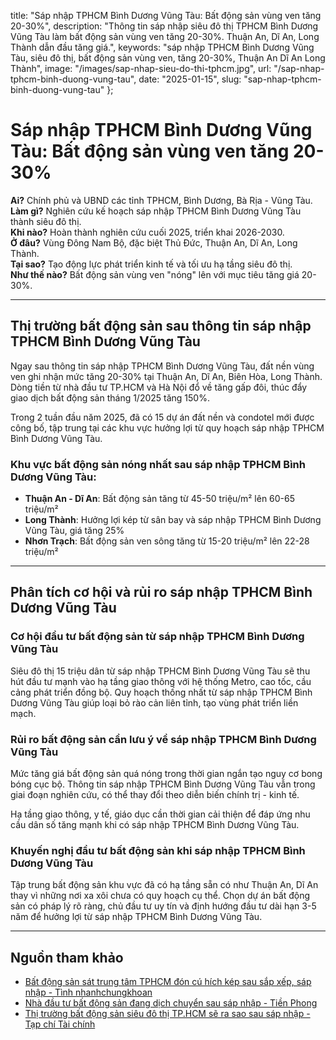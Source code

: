   title: "Sáp nhập TPHCM Bình Dương Vũng Tàu: Bất động sản vùng ven tăng 20-30%",
  description: "Thông tin sáp nhập siêu đô thị TPHCM Bình Dương Vũng Tàu làm bất động sản vùng ven tăng 20-30%. Thuận An, Dĩ An, Long Thành dẫn đầu tăng giá.",
  keywords: "sáp nhập TPHCM Bình Dương Vũng Tàu, siêu đô thị, bất động sản vùng ven, tăng 20-30%, Thuận An Dĩ An Long Thành",
  image: "/images/sap-nhap-sieu-do-thi-tphcm.jpg",
  url: "/sap-nhap-tphcm-binh-duong-vung-tau",
  date: "2025-01-15",
  slug: "sap-nhap-tphcm-binh-duong-vung-tau"
};


# Sáp nhập TPHCM Bình Dương Vũng Tàu: Bất động sản vùng ven tăng 20-30%

**Ai?** Chính phủ và UBND các tỉnh TPHCM, Bình Dương, Bà Rịa - Vũng Tàu.  
**Làm gì?** Nghiên cứu kế hoạch sáp nhập TPHCM Bình Dương Vũng Tàu thành siêu đô thị.  
**Khi nào?** Hoàn thành nghiên cứu cuối 2025, triển khai 2026-2030.  
**Ở đâu?** Vùng Đông Nam Bộ, đặc biệt Thủ Đức, Thuận An, Dĩ An, Long Thành.  
**Tại sao?** Tạo động lực phát triển kinh tế và tối ưu hạ tầng siêu đô thị.  
**Như thế nào?** Bất động sản vùng ven "nóng" lên với mục tiêu tăng giá 20-30%.

---

## Thị trường bất động sản sau thông tin sáp nhập TPHCM Bình Dương Vũng Tàu

Ngay sau thông tin sáp nhập TPHCM Bình Dương Vũng Tàu, đất nền vùng ven ghi nhận mức tăng 20-30% tại Thuận An, Dĩ An, Biên Hòa, Long Thành. Dòng tiền từ nhà đầu tư TP.HCM và Hà Nội đổ về tăng gấp đôi, thúc đẩy giao dịch bất động sản tháng 1/2025 tăng 150%.

Trong 2 tuần đầu năm 2025, đã có 15 dự án đất nền và condotel mới được công bố, tập trung tại các khu vực hưởng lợi từ quy hoạch sáp nhập TPHCM Bình Dương Vũng Tàu.

### Khu vực bất động sản nóng nhất sau sáp nhập TPHCM Bình Dương Vũng Tàu:
- **Thuận An - Dĩ An**: Bất động sản tăng từ 45-50 triệu/m² lên 60-65 triệu/m² 
- **Long Thành**: Hưởng lợi kép từ sân bay và sáp nhập TPHCM Bình Dương Vũng Tàu, giá tăng 25%
- **Nhơn Trạch**: Bất động sản ven sông tăng từ 15-20 triệu/m² lên 22-28 triệu/m²

---

## Phân tích cơ hội và rủi ro sáp nhập TPHCM Bình Dương Vũng Tàu

### Cơ hội đầu tư bất động sản từ sáp nhập TPHCM Bình Dương Vũng Tàu
Siêu đô thị 15 triệu dân từ sáp nhập TPHCM Bình Dương Vũng Tàu sẽ thu hút đầu tư mạnh vào hạ tầng giao thông với hệ thống Metro, cao tốc, cầu cảng phát triển đồng bộ. Quy hoạch thống nhất từ sáp nhập TPHCM Bình Dương Vũng Tàu giúp loại bỏ rào cản liên tỉnh, tạo vùng phát triển liền mạch.

### Rủi ro bất động sản cần lưu ý về sáp nhập TPHCM Bình Dương Vũng Tàu
Mức tăng giá bất động sản quá nóng trong thời gian ngắn tạo nguy cơ bong bóng cục bộ. Thông tin sáp nhập TPHCM Bình Dương Vũng Tàu vẫn trong giai đoạn nghiên cứu, có thể thay đổi theo diễn biến chính trị - kinh tế.

Hạ tầng giao thông, y tế, giáo dục cần thời gian cải thiện để đáp ứng nhu cầu dân số tăng mạnh khi có sáp nhập TPHCM Bình Dương Vũng Tàu.

### Khuyến nghị đầu tư bất động sản khi sáp nhập TPHCM Bình Dương Vũng Tàu
Tập trung bất động sản khu vực đã có hạ tầng sẵn có như Thuận An, Dĩ An thay vì những nơi xa xôi chưa có quy hoạch cụ thể. Chọn dự án bất động sản có pháp lý rõ ràng, chủ đầu tư uy tín và định hướng đầu tư dài hạn 3-5 năm để hưởng lợi từ sáp nhập TPHCM Bình Dương Vũng Tàu.

---

## Nguồn tham khảo

- [Bất động sản sát trung tâm TPHCM đón cú hích kép sau sắp xếp, sáp nhập - Tình nhanhchungkhoan](https://www.tinnhanhchungkhoan.vn/bat-dong-san-sat-trung-tam-tphcm-don-cu-hich-kep-sau-sap-xep-sap-nhap-post370802.html)
- [Nhà đầu tư bất động sản đang dịch chuyển sau sáp nhập - Tiền Phong](https://tienphong.vn/nha-dau-tu-bat-dong-san-dang-dich-chuyen-sau-sap-nhap-post1758881.tpo)
- [Thị trường bất động sản siêu đô thị TP.HCM sẽ ra sao sau sáp nhập - Tạp chí Tài chính](https://tapchitaichinh.vn/thi-truong-bat-dong-san-sieu-do-thi-tp-ho-chi-minh-se-ra-sao-sau-sap-nhap.html) 